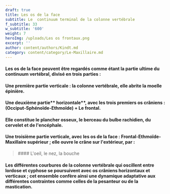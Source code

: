 ```yaml
---
draft: true
title: Les os de la face
subtitle: Le  continuum terminal de la colonne vertébrale
f_subtitle: 33
w_subtitle: '600'
weight: 7
heroImg: /uploads/Les os frontaux.png
excerpt: ''
author: content/authors/Kindt.md
category: content/category/Le-Maxillaire.md
---
```


#### Les os de la face peuvent être regardés comme étant la partie ultime du continuum vertébral,  divisé en trois parties :

<Space height={4} />

#### Une première partie **verticale** : la colonne vertébrale, elle abrite la moelle épinière.

<Space height={5} />

#### Une deuxième partie** horizontale**, avec les trois premiers os crâniens : (Occiput-Sphénoïde-Ethmoïde) + Le frontal.

#### Elle constitue le plancher osseux, le berceau du bulbe rachidien, du cervelet et de l'encéphale.

<Space height={15} />

#### Une troisième partie **verticale**, avec les os de la face : Frontal-Ethmoïde-Maxillaire supérieur ; elle ouvre le crâne sur l'extérieur, par  :

<Space height={15} />

<BlockQuote position="center">
  #### L'oeil, le nez, la bouche
</BlockQuote>

<Space height={30} />

#### Les différentes courbures de la colonne vertébrale qui oscillent entre lordose et cyphose se poursuivent avec os crâniens horizontaux et verticaux ; cet ensemble confère ainsi une dynamique adaptative aux différentes contraintes comme celles de la pesanteur ou de la mastication.
